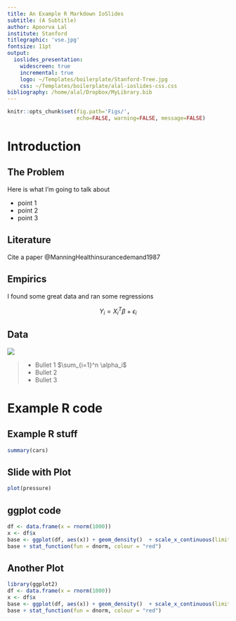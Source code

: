 ```yaml
---
title: An Example R Markdown IoSlides
subtitle: (A Subtitle)
author: Apoorva Lal
institute: Stanford
titlegraphic: 'vse.jpg'
fontsize: 11pt
output:
  ioslides_presentation:
    widescreen: true
    incremental: true
    logo: ~/Templates/boilerplate/Stanford-Tree.jpg
    css: ~/Templates/boilerplate/alal-ioslides-css.css
bibliography: /home/alal/Dropbox/MyLibrary.bib
---
```


```r
knitr::opts_chunk$set(fig.path='Figs/',
                      echo=FALSE, warning=FALSE, message=FALSE)
```

# Introduction

## The Problem

Here is what I'm going to talk about

- point 1
- point 2
- point 3

## Literature

Cite a paper @ManningHealthinsurancedemand1987

## Empirics

I found some great data and ran some regressions

$$
Y_i = X_i^{T} \beta + \epsilon_i
$$



## Data
<!-- example of 2 column slide -->
<div class="columns-2">
  ![](vse.jpg)

  > - Bullet 1 $\sum_{i=1}^n \alpha_i$
  > - Bullet 2
  > - Bullet 3
</div>

# Example R code

## Example R stuff

```r
summary(cars)
```

## Slide with Plot

```r
plot(pressure)
```

## ggplot code

```r
df <- data.frame(x = rnorm(1000))
x <- df$x
base <- ggplot(df, aes(x)) + geom_density()  + scale_x_continuous(limits = c(-5, 5))
base + stat_function(fun = dnorm, colour = "red")
```

## Another Plot

```r
library(ggplot2)
df <- data.frame(x = rnorm(1000))
x <- df$x
base <- ggplot(df, aes(x)) + geom_density()  + scale_x_continuous(limits = c(-5, 5))
base + stat_function(fun = dnorm, colour = "red")
```

#

